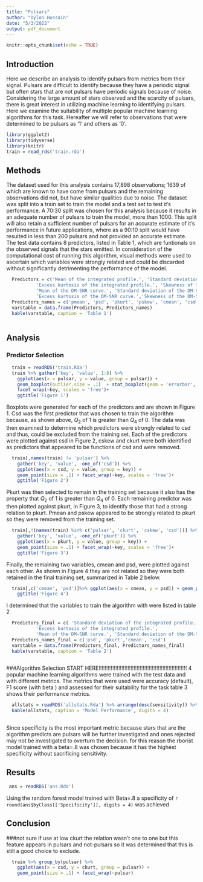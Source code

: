 ```yaml
---
title: "Pulsars"
author: "Dylon Hussain"
date: "5/3/2022"
output: pdf_document
---
```


```r
knitr::opts_chunk$set(echo = TRUE)
```
## Introduction
Here we describe an analysis to identify pulsars from metrics from their signal. Pulsars are difficult to identify because they have a periodic signal but often stars that are not pulsars have periodic signals because of noise. Considering the large amount of stars observed and the scarcity of pulsars, there is great interest in utilizing machine learning to identifying pulsars. Here we examine the suitability of multiple popular machine learning algorithms for this task. Hereafter we will refer to observations that were determined to be pulsars as '1' and others as '0'.  

```r
library(ggplot2)
library(tidyverse)
library(knitr)
train = read_rds('train.rda')
```

## Methods
The dataset used for this analysis contains 17,898 observations; 1639 of which are known to have come from pulsars and the remaining observations did not, but have similar qualities due to noise. The dataset was split into a train set to train the model and a test set to test it's performance. A 70:30 split was chosen for this analysis because it results in an adequate number of pulsars to train the model, more than 1000. This split will also retain a sufficient number of pulsars for an accurate estimate of it's performance in future applications, where as a 90:10 split would have resulted in less than 200 pulsars and not provided an accurate estimate. The test data contains 8 predictors, listed in Table 1, which are funtionals on the observed signals that the stars emitted. In consideration of the computational cost of running this algorithm, visual methods were used to ascertain which variables were strongly related and could be discarded without significantly detrimenting the performance of the model.
```r
  Predictors = c('Mean of the integrated profile.', 'Standard deviation of the integrated profile.',
           'Excess kurtosis of the integrated profile.', 'Skewness of the integrated profile.',
           'Mean of the DM-SNR curve.', 'Standard deviation of the DM-SNR curve.',
           'Excess kurtosis of the DM-SNR curve.','Skewness of the DM-SNR curve.')
  Predictors_names = c('pmean', 'psd', 'pkurt', 'pskew', 'cmean', 'csd', 'ckurt', 'cskew')
  varstable = data.frame(Predictors, Predictors_names)
  kable(varstable, caption = 'Table 1')
  
```

## Analysis

### Predictor Selection

```r
  train = readRDS('train.Rda')
  train %>% gather('key', 'value', 1:8) %>%  
    ggplot(aes(x = pulsar, y = value, group = pulsar)) + 
    geom_boxplot(outlier.size = .1)  + stat_boxplot(geom = 'errorbar', width = .5)+
    facet_wrap(~key, scales = 'free')+
    ggtitle('Figure 1')
```
Boxplots were generated for each of the predictors and are shown in Figure 1. Csd was the first predictor that was chosen to train the algorithm because, as shown above, $Q_2$ of 1 is greater than $Q_4$ of 0. The data was then examined to determine which predictors were strongly related to csd and thus, could be excluded from the training set. Each of the predictors were plotted against csd in Figure 2, cskew and ckurt were both identified as predictors that appeared to be functions of csd and were removed. 

```r
  train[,names(train) != 'pulsar'] %>% 
    gather('key', 'value', -one_of('csd')) %>% 
    ggplot(aes(x = csd, y = value, group = key)) + 
    geom_point(size = .1) + facet_wrap(~key, scales = 'free')+
    ggtitle('Figure 2')
```
Pkurt was then selected to remain in the training set because it also has the property that $Q_2$ of 1 is greater than $Q_4$ of 0. Each remaining predictor was then plotted against pkurt, in Figure 3, to identify those that had a strong relation to pkurt. Pmean and pskew appeared to be strongly related to pkurt so they were removed from the training set. 
```r
  train[,!(names(train) %in% c('pulsar', 'ckurt', 'cskew', 'csd'))] %>% 
    gather('key', 'value', -one_of('pkurt')) %>% 
    ggplot(aes(x = pkurt, y = value, group = key)) + 
    geom_point(size = .1) + facet_wrap(~key, scales = 'free')+
    ggtitle('Figure 3')
```

  

Finally, the remaining two variables, cmean and psd, were plotted against each other. As shown in Figure 4 they are not related so they were both retained in the final training set, summarized in Table 2 below. 

```r
  train[,c('cmean', 'psd')]%>% ggplot(aes(x = cmean, y = psd)) + geom_point(size = .1) +
    ggtitle('Figure 4')
```
I determined that the variables to train the algorithm with were listed in table 2
```r
  Predictors_final = c( 'Standard deviation of the integrated profile.',
           'Excess kurtosis of the integrated profile.',
           'Mean of the DM-SNR curve.', 'Standard deviation of the DM-SNR curve.')
  Predictors_names_final = c('psd', 'pkurt','cmean', 'csd')
  varstable = data.frame(Predictors_final, Predictors_names_final)
  kable(varstable, caption = 'Table 2')
  
```

###Algorithm Selection START HERE!!!!!!!!!!!!!!!!!!!!!!!!!!!!!!!!!!!!!!!!!!!!!!!!!!!!!!!!!!
4 popular machine learning algorithms were trained with the test data and with different metrics. The metrics that were used were accuracy (default), F1 score (with beta ) and assessed for their suitability for the task table 3 shows their performance metrics. 
```r
  allstats = readRDS('allstats.Rda') %>% arrange(desc(sensitivity)) %>% arrange(desc(specificity))
  kable(allstats, caption = 'Model Performance', digits = 4)
  
```
Since specificity is the most important metric because stars that are the algorithm predicts are pulsars will be further investigated and ones rejected may not be investigated to overturn the decision. for this reason the rborist model trained with a beta=.8 was chosen because it has the highest specificity without sacrificing sensitivity. 

## Results
```r
 ans = readRDS('ans.Rda')
```
Using the random forest model trained with Beta=.8 a specificity of `r  round(ans$byClass[['Specificity']], digits = 4)` was achieved


## Conclusion

###not sure if use
at low ckurt the relation wasn't one to one but this feature appears in pulsars and not-pulsars so it was determined that this is still a good choice to exclude.
```R
  train %>% group_by(pulsar) %>%
    ggplot(aes(x = csd, y = ckurt, group = pulsar)) + 
    geom_point(size = .1) + facet_wrap(~pulsar)
```
